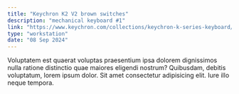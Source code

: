 ```yaml
---
title: "Keychron K2 V2 brown switches"
description: "mechanical keyboard #1"
link: "https://www.keychron.com/collections/keychron-k-series-keyboard/products/keychron-k2-wireless-mechanical-keyboard"
type: "workstation"
date: "08 Sep 2024"
---
```


Voluptatem est quaerat voluptas praesentium ipsa dolorem dignissimos nulla ratione distinctio quae maiores eligendi nostrum? Quibusdam, debitis voluptatum, lorem ipsum dolor. Sit amet consectetur adipisicing elit. Iure illo neque tempora.